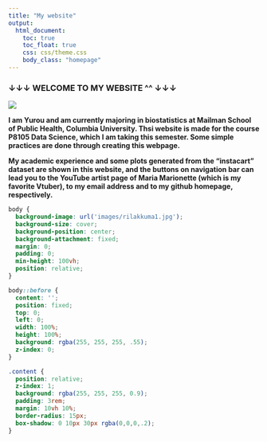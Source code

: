 ```yaml
---
title: "My website"
output: 
  html_document:
    toc: true
    toc_float: true
    css: css/theme.css
    body_class: "homepage"
---
```

### **↓↓↓ WELCOME TO MY WEBSITE ^^ ↓↓↓**

<div align="center">
![](./images/20151008205725_rtCYn.gif)
</div>

**I am Yurou and am currently majoring in biostatistics at Mailman School of Public Health, Columbia University. Thsi website is made for the course P8105 Data Science, which I am taking this semester. Some simple practices are done through creating this webpage.**

**My academic experience and some plots generated from the "instacart" dataset are shown in this website, and the buttons on navigation bar can lead you to the YouTube artist page of Maria Marionette (which is my favorite Vtuber), to my email address and to my github homepage, respectively.**

```css
body {
  background-image: url('images/rilakkuma1.jpg');
  background-size: cover;
  background-position: center;
  background-attachment: fixed;
  margin: 0;
  padding: 0;
  min-height: 100vh;
  position: relative; 
}

body::before {
  content: '';
  position: fixed;
  top: 0;
  left: 0;
  width: 100%;
  height: 100%;
  background: rgba(255, 255, 255, .55); 
  z-index: 0; 
}

.content {
  position: relative; 
  z-index: 1;
  background: rgba(255, 255, 255, 0.9); 
  padding: 3rem;
  margin: 10vh 10%;
  border-radius: 15px;
  box-shadow: 0 10px 30px rgba(0,0,0,.2);
}
```
